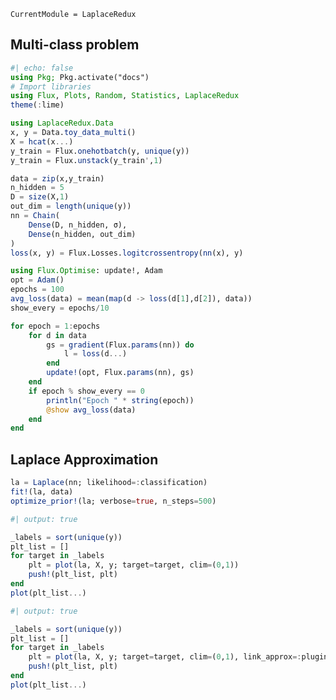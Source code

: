 ```@meta
CurrentModule = LaplaceRedux
```

## Multi-class problem

```julia
#| echo: false
using Pkg; Pkg.activate("docs")
# Import libraries
using Flux, Plots, Random, Statistics, LaplaceRedux
theme(:lime)
```

```julia
using LaplaceRedux.Data
x, y = Data.toy_data_multi()
X = hcat(x...)
y_train = Flux.onehotbatch(y, unique(y))
y_train = Flux.unstack(y_train',1)
```

```julia
data = zip(x,y_train)
n_hidden = 5
D = size(X,1)
out_dim = length(unique(y))
nn = Chain(
    Dense(D, n_hidden, σ),
    Dense(n_hidden, out_dim)
)  
loss(x, y) = Flux.Losses.logitcrossentropy(nn(x), y)
```

```julia
using Flux.Optimise: update!, Adam
opt = Adam()
epochs = 100
avg_loss(data) = mean(map(d -> loss(d[1],d[2]), data))
show_every = epochs/10

for epoch = 1:epochs
    for d in data
        gs = gradient(Flux.params(nn)) do
            l = loss(d...)
        end
        update!(opt, Flux.params(nn), gs)
    end
    if epoch % show_every == 0
        println("Epoch " * string(epoch))
        @show avg_loss(data)
    end
end
```

## Laplace Approximation

```julia
la = Laplace(nn; likelihood=:classification)
fit!(la, data)
optimize_prior!(la; verbose=true, n_steps=500)
```

```julia
#| output: true

_labels = sort(unique(y))
plt_list = []
for target in _labels
    plt = plot(la, X, y; target=target, clim=(0,1))
    push!(plt_list, plt)
end
plot(plt_list...)
```

```julia
#| output: true

_labels = sort(unique(y))
plt_list = []
for target in _labels
    plt = plot(la, X, y; target=target, clim=(0,1), link_approx=:plugin)
    push!(plt_list, plt)
end
plot(plt_list...)
```